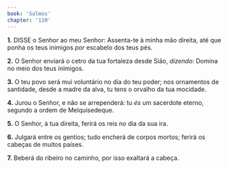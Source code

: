 ```yaml
---
book: 'Salmos'
chapter: '110'
---
```


**1.** DISSE o Senhor ao meu Senhor: Assenta-te à minha mão direita, até que ponha os teus inimigos *por* escabelo dos teus pés.

**2.** O Senhor enviará o cetro da tua fortaleza desde Sião, *dizendo:* Domina no meio dos teus inimigos.

**3.** O teu povo será mui voluntário no dia do teu poder; nos ornamentos de santidade, desde a madre da alva, tu tens o orvalho da tua mocidade.

**4.** Jurou o Senhor, e não se arrependerá: tu *és* um sacerdote eterno, segundo a ordem de Melquisedeque.

**5.** O Senhor, à tua direita, ferirá os reis no dia da sua ira.

**6.** Julgará entre os gentios; tudo encherá de corpos mortos; ferirá os cabeças de muitos países.

**7.** Beberá do ribeiro no caminho, por isso exaltará a cabeça.